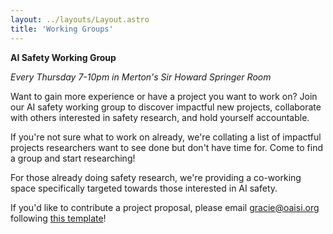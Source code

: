 ---
layout: ../layouts/Layout.astro
title: 'Working Groups'
---

**AI Safety Working Group**

*Every Thursday 7-10pm in Merton's Sir Howard Springer Room*

Want to gain more experience or have a project you want to work on? Join our AI safety working group to discover impactful new projects, collaborate with others interested in safety research, and hold yourself accountable.

If you're not sure what to work on already, we're collating a list of impactful projects researchers want to see done but don't have time for. Come to find a group and start researching!

For those already doing safety research, we're providing a co-working space specifically targeted towards those interested in AI safety.

If you'd like to contribute a project proposal, please email [gracie@oaisi.org](mailto:gracie@oaisi.org) following [this template](https://docs.google.com/document/d/1ydfcS6ihwF2dY5YBYyKrFRDd3O5TwkuwD_6dF25zadM/edit?usp=sharing)!